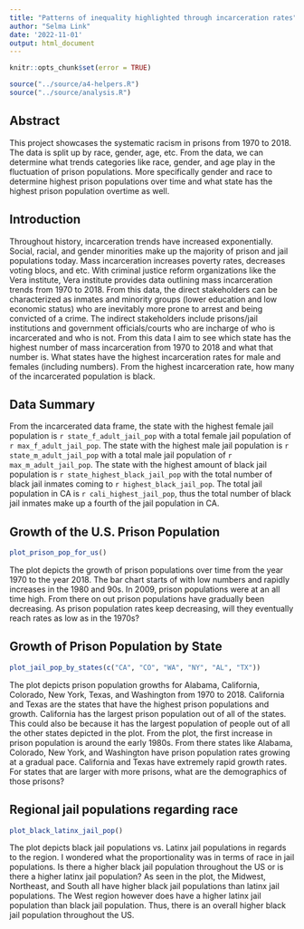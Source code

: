 ```yaml
---
title: "Patterns of inequality highlighted through incarceration rates"
author: "Selma Link"
date: '2022-11-01'
output: html_document
---
```

```r
knitr::opts_chunk$set(error = TRUE)
```

```r
source("../source/a4-helpers.R")
source("../source/analysis.R")
```

## Abstract 
This project showcases the systematic racism in prisons from 1970 to 2018. The data is split up by race, gender, age, etc. From the data, we can determine what trends categories like race, gender, and age play in the fluctuation of prison populations. More specifically gender and race to determine highest prison populations over time and what state has the highest prison population overtime as well.

## Introduction 
Throughout history, incarceration trends have increased exponentially. Social, racial, and gender minorities make up the majority of prison and jail populations today. Mass incarceration increases poverty rates, decreases voting blocs, and etc. With criminal justice reform organizations like the Vera institute, Vera institute provides data outlining mass incarceration trends from 1970 to 2018. From this data, the direct stakeholders can be characterized as inmates and minority groups (lower education and low economic status) who are inevitably more prone to arrest and being convicted of a crime. The indirect stakeholders include prisons/jail institutions and government officials/courts who are incharge of who is incarcerated and who is not. From this data I aim to see which state has the highest number of mass incarceration from 1970 to 2018 and what that number is. What states have the highest incarceration rates for male and females (including numbers). From the highest incarceration rate, how many of the incarcerated population is black. 

## Data Summary 

From the incarcerated data frame, the state with the highest female jail population is `r state_f_adult_jail_pop` with a total female jail population of `r max_f_adult_jail_pop`. The state with the highest male jail population is `r state_m_adult_jail_pop` with a total male jail population of `r max_m_adult_jail_pop`. The state with the highest amount of black jail population is `r state_highest_black_jail_pop` with the total number of black jail inmates coming to `r highest_black_jail_pop`. The total jail population in CA is `r cali_highest_jail_pop`, thus the total number of black jail inmates make up a fourth of the jail population in CA.

## Growth of the U.S. Prison Population

```r
plot_prison_pop_for_us()
```
The plot depicts the growth of prison populations over time from the year 1970 to the year 2018. The bar chart starts of with low numbers and rapidly increases in the 1980 and 90s. In 2009, prison populations were at an all time high. From there on out prison populations have gradually been decreasing. As prison population rates keep decreasing, will they eventually reach rates as low as in the 1970s?

## Growth of Prison Population by State 

```r
plot_jail_pop_by_states(c("CA", "CO", "WA", "NY", "AL", "TX"))
```
The plot depicts prison population growths for Alabama, California, Colorado, New York, Texas, and Washington from 1970 to 2018. California and Texas are the states that have the highest prison populations and growth. California has the largest prison population out of all of the states. This could also be because it has the largest population of people out of all the other states depicted in the plot. From the plot, the first increase in prison population is around the early 1980s. From there states like Alabama, Colorado, New York, and Washington have prison population rates growing at a gradual pace. California and Texas have extremely rapid growth rates. For states that are larger with more prisons, what are the demographics of those prisons? 

## Regional jail populations regarding race 

```r
plot_black_latinx_jail_pop()
```
The plot depicts black jail populations vs. Latinx jail populations in regards to the region. I wondered what the proportionality was in terms of race in jail populations. Is there a higher black jail population throughout the US or is there a higher latinx jail population? As seen in the plot, the Midwest, Northeast, and South all have higher black jail populations than latinx jail populations. The West region however does have a higher latinx jail population than black jail population. Thus, there is an overall higher black jail population throughout the US. 
